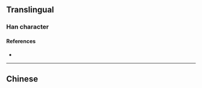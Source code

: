 {{character info/new}}
{{also|龍|竜}}
==Translingual==
{{stroke order}}
{{Han simplified forms|龍|竜|龙}}

===Han character===
{{Han char|rn=212|rad=龙|as=00|sn=5|four=|canj=IKP|ids=⿻尤丿}}

====References====
* {{Han ref|kx=1537.251|hdz=74804.010|uh=9F99|ud=40857}}

----

==Chinese==
{{zh-see|龍}}